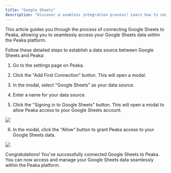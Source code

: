 ```yaml
---
title: "Google Sheets"
description: "Discover a seamless integration process! Learn how to connect Google Sheets to Peaka effortlessly for streamlined transactions."
---
```


This article guides you through the process of connecting Google Sheets to Peaka, allowing you to seamlessly access your Google Sheets data within the Peaka platform.

Follow these detailed steps to establish a data source between Google Sheets and Peaka:

1. Go to the settings page on Peaka.

2. Click the "Add First Connection" button. This will open a modal.

3. In the modal, select "Google Sheets" as your data source.

4. Enter a name for your data source.

5. Click the "Signing in to Google Sheets" button. This will open a modal to allow Peaka access to your Google Sheets account.

<img src="https://cdn.peaka.com/integrations/google-sheets-1.png" />

6. In the modal, click the "Allow" button to grant Peaka access to your Google Sheets data.

<img src="https://cdn.peaka.com/integrations/google-sheets-2.png" />

Congratulations! You've successfully connected Google Sheets to Peaka. You can now access and manage your Google Sheets data seamlessly within the Peaka platform.
